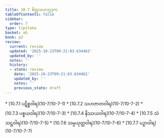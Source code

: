```yaml
---
title: 10.7 စိတ္တသဟဘူဒုက
tableOfContents: false
sidebar:
  order: 7
type: tipitaka
basket: ab
book: p2
review:
  current: review
  updated: '2025-10-23T09:21:03.634462'
  updated_by: ''
  notes: ''
  history:
  - state: review
    date: '2025-10-23T09:21:03.634462'
    updated_by: ''
    notes: ''
    previous_state: draft
---
```



<ReviewStatus review={frontmatter.review} showDetails={true} />

<HypothesisAnnotation frontmatter={frontmatter} />

<DynamicBreadcrumb />



<TableOfContents book="p2" section="10.7">
* [10.7.1 ပဋိစ္စဝါရ](10-7/10-7-1)
* [10.7.2 သဟဇာတဝါရ](10-7/10-7-2)
* [10.7.3 ပစ္စယဝါရ](10-7/10-7-3)
* [10.7.4 နိဿယဝါရ](10-7/10-7-4)
* [10.7.5 သံသဋ္ဌဝါရ](10-7/10-7-5)
* [10.7.6 သမ္ပယုတ္တဝါရ](10-7/10-7-6)
* [10.7.7 ပဉှာဝါရ](10-7/10-7-7)
</TableOfContents>